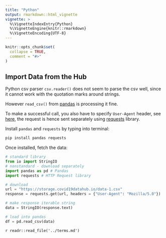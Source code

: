 ```yaml
---
title: "Python"
output: rmarkdown::html_vignette
vignette: >
  %\VignetteIndexEntry{Python}
  %\VignetteEngine{knitr::rmarkdown}
  %\VignetteEncoding{UTF-8}
---
```


```r
knitr::opts_chunk$set(
  collapse = TRUE,
  comment = "#>"
)
```

## Import Data from the Hub

Python csv parser `csv.reader()` does not seem to parse the csv well,
since it cannot work with the quotation marks around strings.

However `read_csv()` from [pandas](https://pandas.pydata.org/) is processing it fine.

To make a successful call, you also have to specify `User-Agent` header, see [here](https://datascience.stackexchange.com/questions/49751/read-csv-file-directly-from-url-how-to-fix-a-403-forbidden-error), the request is hence sent separately using [requests](https://requests.readthedocs.io/en/master/) library.

Install `pandas` and `requests` by typing into terminal:

```bash
pip install pandas requests
```

Once installed, fetch the data:

```python
# standard library
from io import StringIO
# nonstandard - download separately
import pandas as pd # Pandas
import requests # HTTP Request library

# download
url = "https://storage.covid19datahub.io/data-1.csv"
response = requests.get(url, headers = {"User-Agent": "Mozilla/5.0"})

# make response iterable string
data = StringIO(response.text)

# load into pandas
df = pd.read_csv(data)
```

`r readr::read_file('../terms.md')`

